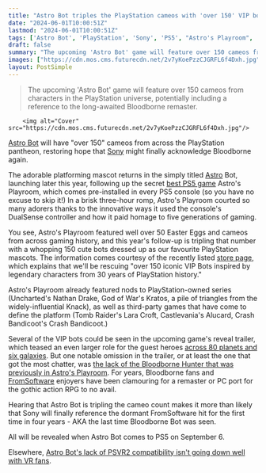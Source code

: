 ```yaml
---
title: "Astro Bot triples the PlayStation cameos with 'over 150' VIP bots, restoring hope for a Bloodborne breadcrumb"
date: "2024-06-01T10:00:51Z"
lastmod: "2024-06-01T10:00:51Z"
tags: ['Astro Bot', 'PlayStation', 'Sony', 'PS5', "Astro's Playroom", 'Bloodborne', 'FromSoftware']
draft: false
summary: "The upcoming 'Astro Bot' game will feature over 150 cameos from characters in the PlayStation universe, potentially including a reference to the long-awaited Bloodborne remaster."
images: ["https://cdn.mos.cms.futurecdn.net/2v7yKoePzzCJGRFL6f4Dxh.jpg"]
layout: PostSimple
---
```

> The upcoming 'Astro Bot' game will feature over 150 cameos from characters in the PlayStation universe, potentially including a reference to the long-awaited Bloodborne remaster.


        <img alt="Cover" src="https://cdn.mos.cms.futurecdn.net/2v7yKoePzzCJGRFL6f4Dxh.jpg"/>
        
[Astro Bot](https://www.gamesradar.com/games/adventure/astro-bot-guide/) will have "over 150" cameos from across the PlayStation pantheon, restoring hope that [Sony](https://www.gamesradar.com/tag/sony/) might finally acknowledge Bloodborne again.

The adorable platforming mascot returns in the simply titled [Astro](https://www.gamesradar.com/tag/astro/) Bot, launching later this year, following up the secret [best PS5 game](https://www.gamesradar.com/best-ps5-games/) Astro's Playroom, which comes pre-installed in every PS5 console (so you have no excuse to skip it!) In a brisk three-hour romp, Astro's Playroom courted so many adorers thanks to the innovative ways it used the console's DualSense controller and how it paid homage to five generations of gaming.

You see, Astro's Playroom featured well over 50 Easter Eggs and cameos from across gaming history, and this year's follow-up is tripling that number with a whopping 150 cute bots dressed up as our favourite PlayStation mascots. The information comes courtesy of the recently listed [store page](https://www.playstation.com/en-us/games/astro-bot/), which explains that we'll be rescuing "over 150 iconic VIP Bots inspired by legendary characters from 30 years of PlayStation history."

Astro's Playroom already featured nods to PlayStation-owned series (Uncharted's Nathan Drake, God of War's Kratos, a pile of triangles from the widely-influential Knack), as well as third-party games that have come to define the platform (Tomb Raider's Lara Croft, Castlevania's Alucard, Crash Bandicoot's Crash Bandicoot.)

Several of the VIP bots could be seen in the upcoming game's reveal trailer, which teased an even larger role for the guest heroes [across 80 planets and six galaxies](https://www.gamesradar.com/games/platformer/astro-bot-is-a-new-beginning-for-the-ps5-mascot-and-team-asobis-biggest-game-ever-with-over-80-planets-to-explore/). But one notable omission in the trailer, or at least the one that got the most chatter, was [the lack of the Bloodborne Hunter that was previously in Astro's Playroom](https://www.gamesradar.com/games/platformer/astro-bot-has-every-single-playstation-cameo-you-could-think-of-except-bloodborne/). For years, Bloodborne fans and [FromSoftware](https://www.gamesradar.com/tag/fromsoftware/) enjoyers have been clamouring for a remaster or PC port for the gothic action RPG to no avail. 

Hearing that Astro Bot is tripling the cameo count makes it more than likely that Sony will finally reference the dormant FromSoftware hit for the first time in four years - AKA the last time Bloodborne Bot was seen. 

All will be revealed when Astro Bot comes to PS5 on September 6. 

Elsewhere, [Astro Bot's lack of PSVR2 compatibility isn't going down well with VR fans](https://www.gamesradar.com/games/platformer/astro-bots-lack-of-psvr-2-compatibility-isnt-going-down-well-with-vr-fans-it-should-at-the-very-least-be-a-hybrid-game/).
        